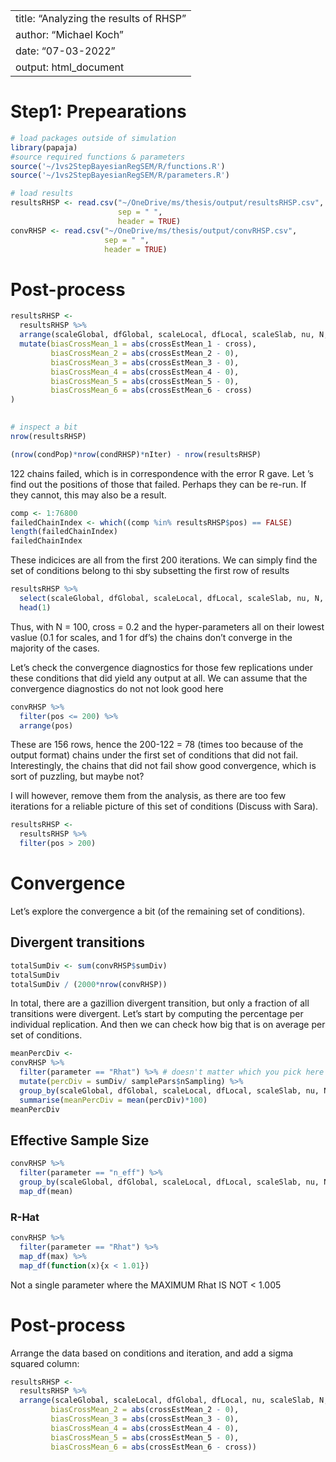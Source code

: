 
---
title: "Analyzing the results of RHSP" 
author: "Michael Koch"
date: "07-03-2022"
output: html_document
---


# Step1: Prepearations

```r
# load packages outside of simulation
library(papaja)
#source required functions & parameters
source('~/1vs2StepBayesianRegSEM/R/functions.R')
source('~/1vs2StepBayesianRegSEM/R/parameters.R')
```

```r
# load results
resultsRHSP <- read.csv("~/OneDrive/ms/thesis/output/resultsRHSP.csv", 
                        sep = " ", 
                        header = TRUE)
convRHSP <- read.csv("~/OneDrive/ms/thesis/output/convRHSP.csv",
                     sep = " ",
                     header = TRUE)
```

# Post-process

```r
resultsRHSP <- 
  resultsRHSP %>% 
  arrange(scaleGlobal, dfGlobal, scaleLocal, dfLocal, scaleSlab, nu, N, cross, iteration) %>% 
  mutate(biasCrossMean_1 = abs(crossEstMean_1 - cross),
         biasCrossMean_2 = abs(crossEstMean_2 - 0),
         biasCrossMean_3 = abs(crossEstMean_3 - 0),
         biasCrossMean_4 = abs(crossEstMean_4 - 0),
         biasCrossMean_5 = abs(crossEstMean_5 - 0),
         biasCrossMean_6 = abs(crossEstMean_6 - cross)
) 
  
```

```r
# inspect a bit
nrow(resultsRHSP)
```

```r
(nrow(condPop)*nrow(condRHSP)*nIter) - nrow(resultsRHSP)
```

122 chains failed, which is in correspondence with the error R gave. Let 's find out the positions of those that failed. Perhaps they can be re-run. If they cannot, this may also be a result. 

```r
comp <- 1:76800
failedChainIndex <- which((comp %in% resultsRHSP$pos) == FALSE)
length(failedChainIndex)
failedChainIndex
```

These indicices are all from the first 200 iterations. We can simply find the set of conditions belong to thi sby subsetting the first row of results

```r
resultsRHSP %>% 
  select(scaleGlobal, dfGlobal, scaleLocal, dfLocal, scaleSlab, nu, N, cross, iteration) %>%
  head(1)
```


Thus, with N = 100, cross = 0.2 and the hyper-parameters all on their lowest vaslue (0.1 for scales, and 1 for df's) the chains don't converge in the majority of the cases.

Let's check the convergence diagnostics for those few replications under these conditions that did yield any output at all. We can assume that the convergence diagnostics do not not look good here

```r
convRHSP %>% 
  filter(pos <= 200) %>% 
  arrange(pos)
```

These are 156 rows, hence the 200-122 = 78 (times too because of the output format) chains under the first set of conditions that did not fail. Interestingly, the chains that did not fail show good convergence, which is sort of puzzling, but maybe not?

I will however, remove them from the analysis, as there are too few iterations for a reliable picture of this set of conditions (Discuss with Sara). 

```r
resultsRHSP <- 
  resultsRHSP %>% 
  filter(pos > 200)
```


# Convergence

Let's explore the convergence a bit (of the remaining set of conditions).

## Divergent transitions

```r
totalSumDiv <- sum(convRHSP$sumDiv)
totalSumDiv
totalSumDiv / (2000*nrow(convRHSP))
```

In total, there are a gazillion divergent transition, but only a fraction of all transitions were divergent. Let's start by computing the percentage per individual replication. And then we can check how big that is on average per set of conditions.

```r
meanPercDiv <- 
convRHSP %>% 
  filter(parameter == "Rhat") %>% # doesn't matter which you pick here
  mutate(percDiv = sumDiv/ samplePars$nSampling) %>% 
  group_by(scaleGlobal, dfGlobal, scaleLocal, dfLocal, scaleSlab, nu, N, cross) %>%
  summarise(meanPercDiv = mean(percDiv)*100)
meanPercDiv
```

## Effective Sample Size

```r
convRHSP %>% 
  filter(parameter == "n_eff") %>% 
  group_by(scaleGlobal, dfGlobal, scaleLocal, dfLocal, scaleSlab, nu, N, cross) %>%
  map_df(mean)
```


### R-Hat

```r
convRHSP %>% 
  filter(parameter == "Rhat") %>% 
  map_df(max) %>% 
  map_df(function(x){x < 1.01})
```

Not a single parameter where the MAXIMUM Rhat IS NOT < 1.005


# Post-process

Arrange the data based on conditions and iteration, and add a sigma squared column:


```r
resultsRHSP <- 
  resultsRHSP %>% 
  arrange(scaleGlobal, scaleLocal, dfGlobal, dfLocal, nu, scaleSlab, N, cross, iteration)     mutate(biasCrossMean_1 =     abs(crossEstMean_1 - cross),
         biasCrossMean_2 = abs(crossEstMean_2 - 0),
         biasCrossMean_3 = abs(crossEstMean_3 - 0),
         biasCrossMean_4 = abs(crossEstMean_4 - 0),
         biasCrossMean_5 = abs(crossEstMean_5 - 0),
         biasCrossMean_6 = abs(crossEstMean_6 - cross))
```